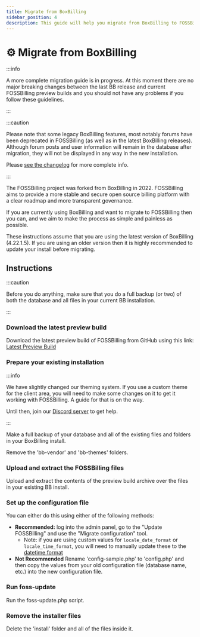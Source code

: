 ```yaml
---
title: Migrate from BoxBilling
sidebar_position: 4
description: This guide will help you migrate from BoxBilling to FOSSBilling
---
```


# :gear: Migrate from BoxBilling

:::info

A more complete migration guide is in progress. At this moment there are no major breaking changes between the last BB release and current FOSSBilling preview builds and you should not have any problems if you follow these guidelines.

:::

:::caution

Please note that some legacy BoxBilling features, most notably forums have been deprecated in FOSSBilling (as well as in the latest BoxBilling releases). Although forum posts and user information will remain in the database after migration, they will not be displayed in any way in the new installation. 

Please [see the changelog](https://fossbilling.org/docs/changelog) for more complete info. 

:::

The FOSSBilling project was forked from BoxBilling in 2022. FOSSBilling aims to provide a more stable and secure open source billing platform with a clear roadmap and more transparent governance. 

If you are currently using BoxBilling and want to migrate to FOSSBilling then you can, and we aim to make the process as simple and painless as possible.

These instructions assume that you are using the latest version of BoxBilling (4.22.1.5). If you are using an older version then it is highly recommended to update your install before migrating. 

## Instructions

:::caution

Before you do anything, make sure that you do a full backup (or two) of both the database and all files in your current BB installation. 

:::

### Download the latest preview build

Download the latest preview build of FOSSBilling from GitHub using this link: [Latest Preview Build](https://fossbilling.org/downloads/preview)

### Prepare your existing installation

:::info

We have slightly changed our theming system. If you use a custom theme for the client area, you will need to make some changes on it to get it working with FOSSBilling. A guide for that is on the way.

Until then, join our [Discord server](https://fossbilling.org/discord) to get help.

:::

Make a full backup of your database and all of the existing files and folders in your BoxBilling install. 

Remove the 'bb-vendor' and 'bb-themes' folders.

### Upload and extract the FOSSBilling files

Upload and extract the contents of the preview build archive over the files in your existing BB install. 

### Set up the configuration file

You can either do this using either of the following methods:

* **Recommended:** log into the admin panel, go to the "Update FOSSBilling" and use the "Migrate configuration" tool.
  * Note: if you are using custom values for `locale_date_format` or `locale_time_format`, you will need to manually update these to the [datetime format](https://www.php.net/manual/en/datetime.format.php)
* **Not Recommended** Rename 'config-sample.php' to 'config.php' and then copy the values from your old configuration file (database name, etc.) into the new configuration file. 

### Run foss-update

Run the foss-update.php script.

### Remove the installer files

Delete the 'install' folder and all of the files inside it. 
